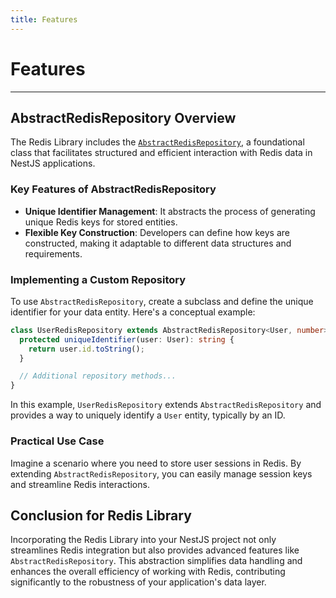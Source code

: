 ```yaml
---
title: Features
---
```


# Features

---

## AbstractRedisRepository Overview

The Redis Library includes the [`AbstractRedisRepository`](/api/redis/src/classes/AbstractRedisRepository/), a foundational class that facilitates structured and efficient interaction with Redis data in NestJS applications.

### Key Features of AbstractRedisRepository

- **Unique Identifier Management**: It abstracts the process of generating unique Redis keys for stored entities.
- **Flexible Key Construction**: Developers can define how keys are constructed, making it adaptable to different data structures and requirements.

### Implementing a Custom Repository

To use `AbstractRedisRepository`, create a subclass and define the unique identifier for your data entity. Here's a conceptual example:

```typescript
class UserRedisRepository extends AbstractRedisRepository<User, number> {
  protected uniqueIdentifier(user: User): string {
    return user.id.toString();
  }

  // Additional repository methods...
}
```

In this example, `UserRedisRepository` extends `AbstractRedisRepository` and provides a way to uniquely identify a `User` entity, typically by an ID.

### Practical Use Case

Imagine a scenario where you need to store user sessions in Redis. By extending `AbstractRedisRepository`, you can easily manage session keys and streamline Redis interactions.

## Conclusion for Redis Library

Incorporating the Redis Library into your NestJS project not only streamlines Redis integration but also provides advanced features like `AbstractRedisRepository`. This abstraction simplifies data handling and enhances the overall efficiency of working with Redis, contributing significantly to the robustness of your application's data layer.
